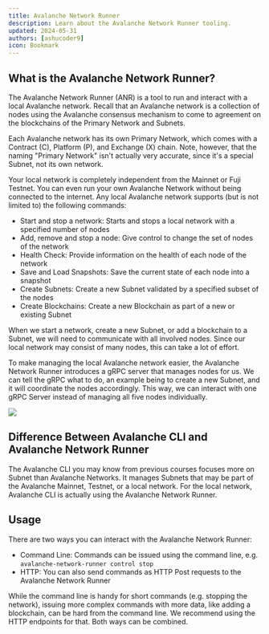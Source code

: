```yaml
---
title: Avalanche Network Runner
description: Learn about the Avalanche Network Runner tooling.
updated: 2024-05-31
authors: [ashucoder9]
icon: Bookmark
---
```


## What is the Avalanche Network Runner?

The Avalanche Network Runner (ANR) is a tool to run and interact with a local Avalanche network. Recall that an Avalanche network is a collection of nodes using the Avalanche consensus mechanism to come to agreement on the blockchains of the Primary Network and Subnets.

Each Avalanche network has its own Primary Network, which comes with a Contract (C), Platform (P), and Exchange (X) chain. Note, however, that the naming "Primary Network" isn't actually very accurate, since it's a special Subnet, not its own network. 

Your local network is completely independent from the Mainnet or Fuji Testnet. You can even run your own Avalanche Network without being connected to the internet. Any local Avalanche network supports (but is not limited to) the following commands:

- Start and stop a network: Starts and stops a local network with a specified number of nodes
- Add, remove and stop a node: Give control to change the set of nodes of the network 
- Health Check: Provide information on the health of each node of the network
- Save and Load Snapshots: Save the current state of each node into a snapshot
- Create Subnets: Create a new Subnet validated by a specified subset of the nodes
- Create Blockchains: Create a new Blockchain as part of a new or existing Subnet

When we start a network, create a new Subnet, or add a blockchain to a Subnet, we will need to communicate with all involved nodes. Since our local network may consist of many nodes, this can take a lot of effort.

To make managing the local Avalanche network easier, the Avalanche Network Runner introduces a gRPC server that manages nodes for us. We can tell the gRPC what to do, an example being to create a new Subnet, and it will coordinate the nodes accordingly. This way, we can interact with one gRPC Server instead of managing all five nodes individually. 

![](/course/customizing-evm/15.png)

## Difference Between Avalanche CLI and Avalanche Network Runner

The Avalanche CLI you may know from previous courses focuses more on Subnet than Avalanche Networks. It manages Subnets that may be part of the Avalanche Mainnet, Testnet, or a local network. For the local network, Avalanche CLI is actually using the Avalanche Network Runner.

## Usage

There are two ways you can interact with the Avalanche Network Runner:

- Command Line: Commands can be issued using the command line, e.g. `avalanche-network-runner control stop`
- HTTP: You can also send commands as HTTP Post requests to the Avalanche Network Runner

While the command line is handy for short commands (e.g. stopping the network), issuing more complex commands with more data, like adding a blockchain, can be hard from the command line. We recommend using the HTTP endpoints for that. Both ways can be combined.